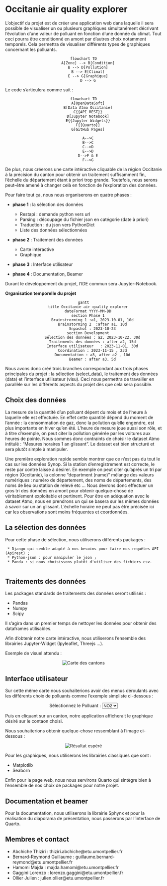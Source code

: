 # Occitanie air quality explorer
L'objectif du projet est de créer une application web dans laquelle il sera possible de visualiser un ou plusieurs graphiques simultanément décrivant l'évolution d'une valeur de polluant en fonction d'une donnée du climat. Tout ceci pourra être conditionné en amont par d'autres choix notamment temporels. Cela permettra de visualiser différents types de graphiques concernant les polluants.

<center>
```mermaid
flowchart TD
    A[Zone] --> B[Condition]
    B --> D[Pollution]
    B --> E[Climat]
    E --> G[Graphique]
    D --> G
```
</center>
Le code s'articulera comme suit :

<center>
```mermaid
flowchart TD
    A[OpenDataSoft]
    B[Data Atmo Occitanie]
    C{{API REST}}
    D[Jupyter Notebook]
    E{{Jupyter Widgets}}
    F{{Quarto}}
    G[GitHub Pages]

    A-->C
    B-->C
    C-->D
    E-->D
    D-->F & E
    F-->G
```
</center>
De plus, nous créerons une carte intéractive cliquable de la région Occitanie à la précision du canton pour obtenir un traitement suffisamment fin, l'échelle du département étant à priori trop grande. Toutefois, nous serons peut-être amené à changer celà en fonction de l'exploration des données. 

Pour faire tout ça, nous nous organiserons en quatre phases  : 

* **phase 1** : la sélection des données
    - Restapi : demande python vers url
    - Parsing : découpage du fichier json en catégorie (date à priori)
    - Traduction : du json vers PythonDict
    - Liste des données sélectionnées
    
* **phase 2** : Traitement des données
    - Carte intéractive
    - Graphique
    
* **phase 3** : Interface utilisateur 

* **phase 4** : Documentation, Beamer 

Durant le développement du projet, l'IDE commun sera Jupyter-Notebook.

**Organisation temporelle du projet**
<center>
```mermaid
gantt
    title Occitanie air quality explorer
    dateFormat YYYY-MM-DD
    section Phase 1
        Brainstrorming 1 :a1, 2023-10-01, 10d
        Brainstorming 2  :after a1, 10d
        Snpashot : 2023-10-23
    section Development
        Sélection des données : a2, 2023-10-22, 30d
        Traitements des données : after a2, 15d
        Interface utilisateur   : 2023-11-01, 30d
        Coordination : 2023-11-15 , 23d
        Documentation : a3, after a2 , 10d
        Beamer : after a3, 5d
```
</center>

Nous avons donc créé trois branches correspondant aux trois phases principales du projet : la sélection (select_data), le traitement des données (data) et l'interface utilisateur (visu). Ceci nous permettra de travailler en parallèle sur les différents aspects du projet dès que cela sera possible.

## Choix des données

La mesure de la quantité d'un polluant dépent du mois et de l'heure à laquelle elle est effectuée. En effet cette quantité dépend du moment de l'année : la consommation de gaz, donc la pollution qu'elle engendre, est plus importante en hiver qu'en été. L'heure de mesure joue aussi son rôle, et à titre d'exemple, on peut citer la pollution générée par les voitures aux heures de pointe. Nous sommes donc contraints de choisir le dataset Atmo intitulé : "Mesures horaires 1 an glissant". Le dataset est bien structuré et sera plutôt simple à manipuler. 

Une première exploration rapide semble montrer que ce n'est pas du tout le cas sur les données Synop. Si la station d'enregistrement est correcte, le reste par contre laisse à désirer. En exemple on peut citer qu'après un tri par région (Occitanie), la colonne "department (name)" mélange des valeurs numériques : numéro de département, des noms de départements, des noms de lieu ou station de relevé etc ... Nous devrons donc effectuer un gros tri des données en amont pour obtenir quelque-chose de véritablement exploitable et pertinent. Pour être en adéquation avec le dataset Atmo, nous en prendrons un qui se basera sur les mêmes données à savoir sur un an glissant. L'échelle horaire ne peut pas être précisée ici car les observations sont moins fréquentes et coordonnées.

## La sélection des données

Pour cette phase de sélection, nous utiliserons différents packages : 

     * Django qui semble adapté à nos besoins pour faire nos requêtes API (Apirest) ;
     * Python-json : pour manipuler le json ;
     * Panda : si nous choisissons plutôt d'utiliser des fichiers csv.
      
## Traitements des données

Les packages standards de traitements des données seront utilisés :

 * Pandas 
 * Numpy 
 * Scipy 
 
Il s'agira dans un premier temps de nettoyer les données pour obtenir des dataframes utilisables.
 
Afin d'obtenir notre carte intéractive, nous utiliserons l'ensemble des librairies Jupyter-Widget (Ipyleaflet, Threejs ...).

Exemple de visuel attendu : 

<center>
![](./Images/canton_occitanie.svg "Carte des cantons")
</center>

## Interface utilisateur

Sur cette même carte nous souhaiterions avoir des menus déroulants avec les différents choix de polluants comme l'exemple simpliste ci-dessous : 

<center>
<form>
<label for="pays">Sélectionnez le Polluant :</label>
<select id="pays" name="pays">
  <option value="france">NO2</option>
  <option value="espagne">CO2</option>
  <option value="belgique">SO2</option>
  <!-- Autres options -->
</select>
</form>
</center>

Puis en cliquant sur un canton, notre application afficherait le graphique désiré sur le contaon choisi.


Nous souhaiterions obtenir quelque-chose ressemblant à l'image ci-dessous :

<center>
![](./Images/dash_result.png "Résultat espéré")
</center>

Pour les graphiques, nous utiliserons les librairies classiques que sont : 

* Matplotlib 
* Seaborn 

Enfin pour la page web, nous nous servirons Quarto qui sintègre bien à l'ensemble de nos choix de packages pour notre projet.

## Documentation et beamer

Pour la documentation, nous utiliserons la librairie Sphynx et pour la réalisation du diaporama de présentation, nous passerons par l'interface de Quarto. 

## Membres et contact

- Abchiche Thiziri : thiziri.abchiche@etu.umontpellier.fr
- Bernard-Reymond Guillaume : guillaume.bernard-reymond@etu.umontpellier.fr
- Hamomi Majda : majda.hamomi@etu.umontpellier.fr
- Gaggini Lorenzo : lorenzo.gaggini@etu.umontpellier.fr
- Ollier Julien : julien.ollier@etu.umontpellier.fr
